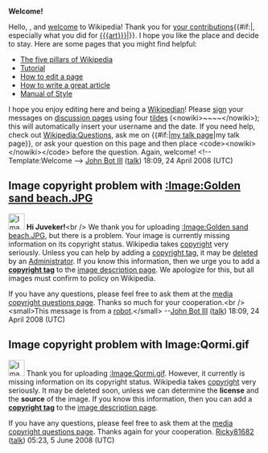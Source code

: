 <article id="17100181" title=User talk:Juveker>
	<talkpage id="17100181" title="User talk:Juveker">
'''Welcome!'''

Hello, {{BASEPAGENAME}}, and [[Wikipedia:Introduction|welcome]] to Wikipedia! Thank you for [[Special:Contributions/{{BASEPAGENAME}}|your contributions]]{{#if:|, especially what you did for [[{{{art}}}]]|}}. I hope you like the place and decide to stay. Here are some pages that you might find helpful:
*[[Wikipedia:Five pillars|The five pillars of Wikipedia]]
*[[Wikipedia:Tutorial|Tutorial]]
*[[Wikipedia:How to edit a page|How to edit a page]]
*[[Wikipedia:Article development|How to write a great article]]
*[[Wikipedia:Manual of Style|Manual of Style]]
I hope you enjoy editing here and being a [[Wikipedia:Wikipedians|Wikipedian]]! Please [[Wikipedia:Signatures|sign]] your messages on [[Wikipedia:talk page|discussion page]]s using four [[tilde]]s (&lt;nowiki&gt;~~~~&lt;/nowiki&gt;); this will automatically insert your username and the date. If you need help, check out [[Wikipedia:Questions]], ask me on {{#if:|[[user talk:{{{1}}}|my talk page]]|my talk page}}, or ask your question on this page and then place &lt;code&gt;&lt;nowiki&gt;{{helpme}}&lt;/nowiki&gt;&lt;/code&gt; before the question. Again, welcome! &lt;!-- Template:Welcome --&gt;
[[User:John Bot III|John Bot III]] ([[User talk:John Bot III|talk]]) 18:09, 24 April 2008 (UTC)

==Image copyright problem with [[:Image:Golden sand beach.JPG]]==

[[Image:Nuvola apps important.svg|32px|left|Image Copyright problem]]
'''Hi Juveker!'''&lt;br /&gt;
We thank you for uploading [[:Image:Golden sand beach.JPG]], but there is a problem. Your image is currently missing information on its copyright status. Wikipedia takes [[Wikipedia:Copyrights|copyright]] very seriously. Unless you can help by adding a [[Wikipedia:Image copyright tags|copyright tag]], it may be [[WP:DELETE|deleted]] by an [[WP:ADMIN|Administrator]]. If you know this information, then we urge you to add a '''[[Wikipedia:Image copyright tags|copyright tag]]''' to the [[Help:Image page|image description page]]. We apologize for this, but all images must confirm to policy on Wikipedia.

If you have any questions, please feel free to ask them at the [[Wikipedia:Media copyright questions|media copyright questions page]]. Thanks so much for your cooperation.&lt;br /&gt;&lt;small&gt;This message is from a [[WP:BOT|robot]].&lt;/small&gt; --[[User:John Bot III|John Bot III]] ([[User talk:John Bot III|talk]]) 18:09, 24 April 2008 (UTC)

==Image copyright problem with Image:Qormi.gif==

[[Image:Nuvola apps important.svg|32px|left|Image Copyright problem]]
Thank you for uploading [[:Image:Qormi.gif]]. However, it currently is missing information on its copyright status. Wikipedia takes [[Wikipedia:Copyrights|copyright]] very seriously. It may be deleted soon, unless we can determine the '''license''' and the '''source''' of the image. If you know this information, then you can add a '''[[Wikipedia:Image copyright tags|copyright tag]]''' to the [[Help:Image page|image description page]].

If you have any questions, please feel free to ask them at the [[Wikipedia:Media copyright questions|media copyright questions page]]. Thanks again for your cooperation. [[User:Ricky81682|Ricky81682]] ([[User talk:Ricky81682|talk]]) 05:23, 5 June 2008 (UTC)
	</talkpage>
</article>